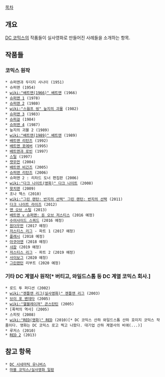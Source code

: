 [[목차]]
== 개요 ==
[[DC 코믹스]]의 작품들이 실사영화로 만들어진 사례들을 소개하는 항목.

== 작품들 ==
=== 코믹스 원작 ===
 * 슈퍼맨과 두더지 사나이 (1951)
 * 슈퍼맨 (1954)
 * [[wiki:"배트맨(1966)" 배트맨]] (1966)
 * [[슈퍼맨 1]] (1978)
 * [[슈퍼맨 2]] (1980)
 * [[wiki:"스웜프 씽" 늪지의 괴물]] (1982)
 * [[슈퍼맨 3]] (1983)
 * [[슈퍼걸]] (1984)
 * [[슈퍼맨 4]] (1987)
 * 늪지의 괴물 2 (1989)
 * [[wiki:"배트맨(1989)" 배트맨]] (1989)
 * [[배트맨 리턴즈]] (1992)
 * [[배트맨 포에버]] (1995)
 * [[배트맨과 로빈]] (1997)
 * [[스틸]] (1997)
 * [[캣우먼]] (2004)
 * [[배트맨 비긴즈]] (2005)
 * [[슈퍼맨 리턴즈]] (2006)
 * 슈퍼맨 2 : 리차드 도너 편집판 (2006)
 * [[wiki:"다크 나이트(영화)" 다크 나이트]] (2008)
 * [[왓치맨]] (2009)
 * 조나 헥스 (2010)
 * [[wiki:"그린 랜턴: 반지의 선택" 그린 랜턴: 반지의 선택]] (2011)
 * [[다크 나이트 라이즈]] (2012)
 * [[맨 오브 스틸]] (2013)
 * [[배트맨 v 슈퍼맨: 돈 오브 저스티스]] (2016 예정)
 * [[수어사이드 스쿼드]] (2016 예정)
 * [[원더우먼]] (2017 예정)
 * [[저스티스 리그]] - 파트 1 (2017 예정)
 * [[플래시(DC 코믹스)|플래시]] (2018 예정)
 * [[아쿠아맨]] (2018 예정)
 * [[샤잠]] (2019 예정)
 * [[저스티스 리그]] - 파트 2 (2019 예정)
 * [[사이보그(DC 코믹스)|사이보그]] (2020 예정)
 * [[그린랜턴]] 리부트 (2020 예정)

=== 기타 DC 계열사 원작[* 버티고, 와일드스톰 등 DC 계열 코믹스 회사.] ===
 * 로드 투 퍼디션 (2002)
 * [[wiki:"젠틀맨 리그(실사영화)" 젠틀맨 리그]] (2003)
 * [[브이 포 벤데타]] (2005)
 * [[wiki:"헬블레이져" 콘스탄틴]] (2005)
 * [폭력의 역사] (2005)
 * 스피릿 (2008)
 * [[wiki:"RED(영화)" RED]] (2010)[* DC 코믹스 산하 와일드스톰 산하 호미지 코믹스 작품이다. 영화는 DC 코믹스 로고 찍고 나왔다. 대기업 산하 계열사의 비애(...)]
 * 루저스 (2010)
 * [[RED 2]] (2013)

== 참고 항목 ==
 * [[DC 시네마틱 유니버스]]
 * [[마블 코믹스/실사영화 일람]]
